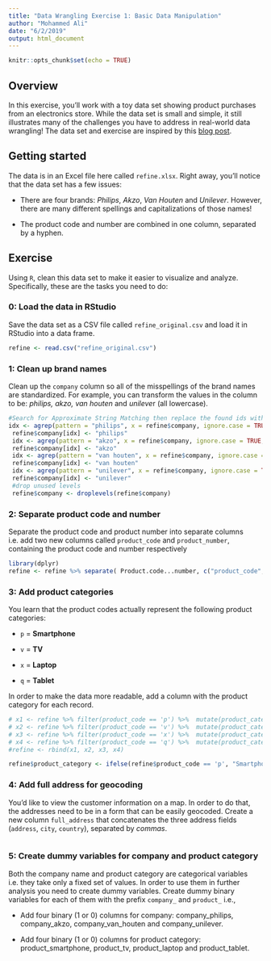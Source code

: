 ```yaml
---
title: "Data Wrangling Exercise 1: Basic Data Manipulation"
author: "Mohammed Ali"
date: "6/2/2019"
output: html_document
---
```


```r
knitr::opts_chunk$set(echo = TRUE)
```

## Overview
In this exercise, you'll work with a toy data set showing product purchases from an electronics store. While the data set is small and simple, it still illustrates many of the challenges you have to address in real-world data wrangling! The data set and exercise are inspired by this [blog post](http://d3-media.blogspot.nl/2013/11/how-to-refine-your-data.html).

## Getting started

The data is in an Excel file here called `refine.xlsx`. Right away, you'll notice that the data set has a few issues:

- There are four brands: *Philips*, *Akzo*, *Van Houten* and *Unilever*. However, there are many different spellings and capitalizations of those names!

- The product code and number are combined in one column, separated by a hyphen. 

## Exercise

Using `R`, clean this data set to make it easier to visualize and analyze. Specifically, these are the tasks you need to do:

### 0: Load the data in RStudio

Save the data set as a CSV file called `refine_original.csv` and load it in RStudio into a data frame.

```r

refine <- read.csv("refine_original.csv")
```


### 1: Clean up brand names

Clean up the `company` column so all of the misspellings of the brand names are standardized. For example, you can transform the values in the column to be: *philips, akzo, van houten* and *unileve*r (all lowercase).

```r
#Search for Approximate String Matching then replace the found ids with correct string
idx <- agrep(pattern = "philips", x = refine$company, ignore.case = TRUE, value =   FALSE, max.distance = 3)
 refine$company[idx] <- "philips"
 idx <- agrep(pattern = "akzo", x = refine$company, ignore.case = TRUE, value = FALSE, max.distance = 2)
 refine$company[idx] <- "akzo"
 idx <- agrep(pattern = "van houten", x = refine$company, ignore.case = TRUE, value = FALSE, max.distance = 3)
 refine$company[idx] <- "van houten"
 idx <- agrep(pattern = "unilever", x = refine$company, ignore.case = TRUE, value = FALSE, max.distance = 3)
 refine$company[idx] <- "unilever"
 #drop unused levels
 refine$company <- droplevels(refine$company)
```

### 2: Separate product code and number

Separate the product code and product number into separate columns i.e. add two new columns called `product_code` and `product_number`, containing the product code and number respectively

```r
library(dplyr)
refine <- refine %>% separate( Product.code...number, c("product_code", "product_number"), sep = "-")
```


### 3: Add product categories

You learn that the product codes actually represent the following product categories:

- `p` = **Smartphone**

- `v` = **TV**

- `x` = **Laptop**

- `q` = **Tablet**

In order to make the data more readable, add a column with the product category for each record.

```r
# x1 <- refine %>% filter(product_code == 'p') %>%  mutate(product_category = "Smartphone")
# x2 <- refine %>% filter(product_code == 'v') %>%  mutate(product_category = "TV" )
# x3 <- refine %>% filter(product_code == 'x') %>%  mutate(product_category = "Laptop")
# x4 <- refine %>% filter(product_code == 'q') %>%  mutate(product_category = "Tablet" )
#refine <- rbind(x1, x2, x3, x4)

refine$product_category <- ifelse(refine$product_code == 'p', "Smartphone", ifelse(refine$product_code == 'v', "TV", if_else(refine$product_code == 'x', "Laptop", "Tablet")))
```

### 4: Add full address for geocoding

You'd like to view the customer information on a map. In order to do that, the addresses need to be in a form that can be easily geocoded. Create a new column `full_address` that concatenates the three address fields (`address`, `city`, `country`), separated by *commas*.

```r
```

### 5: Create dummy variables for company and product category

Both the company name and product category are categorical variables i.e. they take only a fixed set of values. In order to use them in further analysis you need to create dummy variables. Create dummy binary variables for each of them with the prefix `company_` and `product_` i.e.,

- Add four binary (1 or 0) columns for company: company_philips, company_akzo, company_van_houten and company_unilever.

- Add four binary (1 or 0) columns for product category: product_smartphone, product_tv, product_laptop and product_tablet.

```r
```

